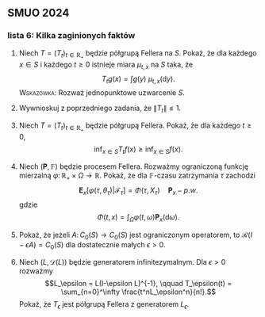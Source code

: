 ## SMUO 2024

### lista 6: Kilka zaginionych faktów

1.  Niech $T = (T_{t})_{t \in \mathbb{R}_+}$ będzie półgrupą Fellera na
    $S$. Pokaż, że dla każdego $x \in S$ i każdego $t \geq 0$ istnieje
    miara $\mu_{t,x}$ na $S$ taka, że
    $$T_tg(x) = \int g(y) \: \mu_{t,x}(\mathrm{d} y).$$
    [Wskazówka]{.smallcaps}: Rozważ jednopunktowe uzwarcenie $S$.

2.  Wywnioskuj z poprzedniego zadania, że $\| T_t\|\leq 1$.

3.  Niech $T = (T_t)_{t \in \mathbb{R}_+}$ będzie półgrupą Fellera.
    Pokaż, że dla każdego $t \geq 0$, $$\inf_{x \in S} T_tf(x) \geq  
                \inf_{x \in S} f(x) .$$

4.  Niech $(\mathbf{P}, \mathbb{F})$ będzie procesem Fellera. Rozważmy
    ograniczoną funkcję mierzalną
    $\varphi \colon \mathbb{R}_+ \times \Omega \to \mathbb{R}$. Pokaż,
    że dla $\mathbb{F}$-czasu zatrzymania $\tau$ zachodzi
    $$\mathbf{E}_x \left[ \varphi(\tau, \theta_{\tau})  | \mathcal{F}_\tau\right] 
                = \Phi(\tau, X_{\tau}) \quad \mathbf{P}_x-p.w.$$ gdzie
    $$\Phi(t,x) = \int_\Omega \varphi(t, \omega) \mathbf{P}_x(\mathrm{d}\omega).$$

5.  Pokaż, że jeżeli $A \colon C_0(S) \to C_0(S)$ jest ograniczonym
    operatorem, to $\mathcal{R}(I-\epsilon A) = C_0(S)$ dla dostatecznie
    małych $\epsilon>0$.

6.  Niech $(L, \mathcal{D}(L))$ będzie generatorem infinitezymalnym. Dla
    $\epsilon>0$ rozważmy $$L_\epsilon = L(I-\epsilon L)^{-1}, \qquad 
                T_\epsilon(t) = \sum_{n=0}^\infty \frac{t^nL_\epsilon^n}{n!}.$$
    Pokaż, że $T_\epsilon$ jest półgrupą Fellera z generatorem
    $L_\epsilon$.

<!--chapter:end:smso_2024_lista6.md-->

